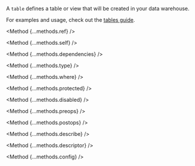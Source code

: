 

A `table` defines a table or view that will be created in your data warehouse.

For examples and usage, check out the [tables guide](/guides/tables).

<Method {...methods.ref} />

<Method {...methods.self} />

<Method {...methods.dependencies} />

<Method {...methods.type} />

<Method {...methods.where} />

<Method {...methods.protected} />

<Method {...methods.disabled} />

<Method {...methods.preops} />

<Method {...methods.postops} />

<Method {...methods.describe} />

<Method {...methods.descriptor} />

<Method {...methods.config} />
